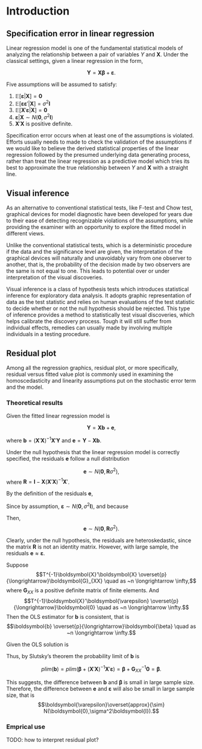 # Introduction

## Specification error in linear regression

Linear regression model is one of the fundamental statistical models of analyzing the relationship between a pair of variables $Y$ and $\boldsymbol{X}$. Under the classical settings, given a linear regression in the form,

$$\boldsymbol{Y} = \boldsymbol{X}\boldsymbol{\beta} + \boldsymbol{\varepsilon}.$$


Five assumptions will be assumed to satisfy:

1. $\mathbb{E}[\boldsymbol{\varepsilon}|\boldsymbol{X}] = \boldsymbol{0}$
2. $\mathbb{E}[\boldsymbol{\varepsilon}\boldsymbol{\varepsilon}'|\boldsymbol{X}] = \sigma^2\boldsymbol{I}$
3. $\mathbb{E}[\boldsymbol{X}'\boldsymbol{\varepsilon}|\boldsymbol{X}] = \boldsymbol{0}$
4. $\boldsymbol{\varepsilon}|\boldsymbol{X} \sim N(\boldsymbol{0},\sigma^2\boldsymbol{I})$
5. $\boldsymbol{X}'\boldsymbol{X}$ is positive definite.

Specification error occurs when at least one of the assumptions is violated. Efforts usually needs to made to check the validation of the assumptions if we would like to believe the derived statistical properties of the linear regression followed by the presumed underlying data generating process, rather than treat the linear regression as a predictive model which tries its best to approximate the true relationship between $Y$ and $\boldsymbol{X}$ with a straight line.

## Visual inference

As an alternative to conventional statistical tests, like F-test and Chow test, graphical devices for model diagnostic have been developed for years due to their ease of detecting recognizable violations of the assumptions, while providing the examiner with an opportunity to explore the fitted model in different views. 

Unlike the conventional statistical tests, which is a deterministic procedure if the data and the significance level are given, the interpretation of the graphical devices will naturally and unavoidably vary from one observer to another, that is,  the probability of the decision made by two observers are the same is not equal to one. This leads to potential over or under interpretation of the visual discoveries. 

Visual inference is a class of hypothesis tests which introduces statistical inference for exploratory data analysis. It adopts graphic representation of data as the test statistic and relies on human evaluations of the test statistic to decide whether or not the null hypothesis should be rejected. This type of inference provides a method to statistically test visual discoveries, which helps calibrate the discovery process. Tough it will still suffer from individual effects, remedies can usually made by involving multiple individuals in a testing procedure. 

## Residual plot

Among all the regression graphics, residual plot, or more specifically, residual versus fitted value plot is commonly used in examining the homoscedasticity and linearity assumptions put on the stochastic error term and the model. 

### Theoretical results

Given the fitted linear regression model is

$$\boldsymbol{Y} = \boldsymbol{X}\boldsymbol{b} + \boldsymbol{e},$$

where $\boldsymbol{b} = (\boldsymbol{X}'\boldsymbol{X})^{-1}\boldsymbol{X}'\boldsymbol{Y}$ and $\boldsymbol{e} = \boldsymbol{Y} - \boldsymbol{Xb}$.

::: {.rmdnote}

::: {.proposition name="Distribution of OLS residuals"}
Under the null hypothesis that the linear regression model is correctly specified, the residuals $\boldsymbol{e}$ follow a null distribution

$$\boldsymbol{e} \sim N(\boldsymbol{0},\boldsymbol{R}\sigma^2),$$
where $\boldsymbol{R} = \boldsymbol{I} - \boldsymbol{X}(\boldsymbol{X}'\boldsymbol{X})^{-1}\boldsymbol{X}'$.
:::

::: {.proof}
By the definition of the residuals $\boldsymbol{e}$,

\begin{align*}
\boldsymbol{e} &= \boldsymbol{Y} - \boldsymbol{Xb}\\
&= \boldsymbol{Y} - \boldsymbol{X}(\boldsymbol{X}'\boldsymbol{X})^{-1}\boldsymbol{X}'\boldsymbol{Y}\\
&= (\boldsymbol{I} - \boldsymbol{X}(\boldsymbol{X}'\boldsymbol{X})^{-1}\boldsymbol{X}')\boldsymbol{Y}\\
&= \boldsymbol{R}\boldsymbol{Y}\\
&= \boldsymbol{R}(\boldsymbol{X}\boldsymbol{\beta} + \boldsymbol{\varepsilon})\\
&= (\boldsymbol{I} - \boldsymbol{X}(\boldsymbol{X}'\boldsymbol{X})^{-1}\boldsymbol{X}')\boldsymbol{X}\boldsymbol{\beta} + \boldsymbol{R}\boldsymbol{\varepsilon}\\
&= \boldsymbol{R}\boldsymbol{\varepsilon}.\\
\end{align*}

Since by assumption, $\boldsymbol{\varepsilon} \sim N(\boldsymbol{0},\sigma^2\boldsymbol{I})$, and because 

\begin{align*}
\boldsymbol{R}\boldsymbol{R}' &= (\boldsymbol{I} - \boldsymbol{X}(\boldsymbol{X}'\boldsymbol{X})^{-1}\boldsymbol{X}')(\boldsymbol{I} - \boldsymbol{X}(\boldsymbol{X}'\boldsymbol{X})^{-1}\boldsymbol{X}')' \\
&= \boldsymbol{I} -  \boldsymbol{X}(\boldsymbol{X}'\boldsymbol{X})^{-1}\boldsymbol{X}' \\
&= \boldsymbol{R}.
\end{align*}

Then, 
$$\boldsymbol{e} \sim N(\boldsymbol{0},\boldsymbol{R}\sigma^2).$$
$$\tag*{$\blacksquare$}$$
:::

:::


Clearly, under the null hypothesis, the residuals are heteroskedastic, since the matrix $\boldsymbol{R}$ is not an identity matrix. However, with large sample, the residuals $\boldsymbol{e} \approx \boldsymbol{\varepsilon}$. 

:::{.rmdnote}

:::{.proposition name="Consistency of OLS estimator"}
Suppose $$T^{-1}\boldsymbol{X}'\boldsymbol{X} \overset{p}{\longrightarrow}\boldsymbol{G}_{XX} \quad as ~n \longrightarrow \infty,$$ where $\boldsymbol{G}_{XX}$ is a positive definite matrix of finite elements. And $$T^{-1}\boldsymbol{X}'\boldsymbol{\varepsilon} \overset{p}{\longrightarrow}\boldsymbol{0} \quad as ~n \longrightarrow \infty.$$ Then the OLS estimator for $\boldsymbol{b}$ is consistent, that is $$\boldsymbol{b} \overset{p}{\longrightarrow}\boldsymbol{\beta} \quad as ~n \longrightarrow \infty.$$

:::

::: {.proof}
Given the OLS solution is 
\begin{align*}
\boldsymbol{b} &= (\boldsymbol{X}'\boldsymbol{X})^{-1}\boldsymbol{X}'\boldsymbol{Y} \\
&= (\boldsymbol{X}'\boldsymbol{X})^{-1}\boldsymbol{X}'(\boldsymbol{X}\boldsymbol{\beta} + \boldsymbol{\varepsilon}) \\
&= \boldsymbol{\beta} + (\boldsymbol{X}'\boldsymbol{X})^{-1}\boldsymbol{X}'\boldsymbol{\varepsilon}.
\end{align*}

Thus, by Slutsky's theorem the probability limit of $\boldsymbol{b}$ is

$$plim(\boldsymbol{b}) = plim(\boldsymbol{\beta}+ (\boldsymbol{X}'\boldsymbol{X})^{-1}\boldsymbol{X}'\boldsymbol{\varepsilon})=\boldsymbol{\beta}+\boldsymbol{G}_{XX}^{-1}\boldsymbol{0}=\boldsymbol{\beta}.$$

$$\tag*{$\blacksquare$}$$

:::

:::

This suggests, the difference between $\boldsymbol{b}$ and $\boldsymbol{\beta}$ is small in large sample size. Therefore, the difference between $\boldsymbol{e}$ and $\boldsymbol{\varepsilon}$ will also be small in large sample size, that is
$$\boldsymbol{\varepsilon}\overset{approx}{\sim} N(\boldsymbol{0},\sigma^2\boldsymbol{I}).$$

### Emprical use

TODO: how to interpret residual plot?
